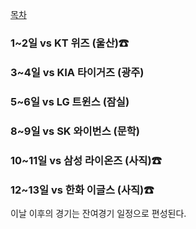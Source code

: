 [[목차]]
=== 1~2일 vs KT 위즈 (울산)☎ ===
=== 3~4일 vs KIA 타이거즈 (광주) ===
=== 5~6일 vs LG 트윈스 (잠실) ===
=== 8~9일 vs SK 와이번스 (문학) ===
=== 10~11일 vs 삼성 라이온즈 (사직)☎ ===
=== 12~13일 vs 한화 이글스 (사직)☎ ===
이날 이후의 경기는 잔여경기 일정으로 편성된다.

